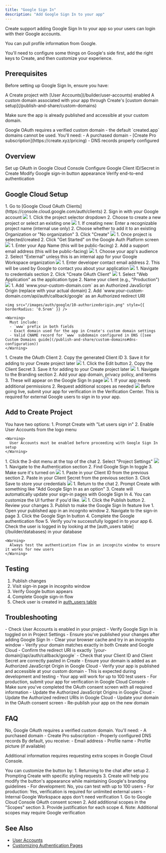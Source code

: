 ```yaml
---
title: "Google Sign In"
description: "Add Google Sign In to your app"
---
```


Create support adding Google Sign In to your app so your users can login with their Google accounts. 

You can pull profile information from Google. 

You'll need to configure some things on Google's side first, add the right keys to Create, and then customize your experience. 

## Prerequisites

Before setting up Google Sign In, ensure you have:

<Check>
  A Create project with [User Accounts](/builder/user-accounts) enabled
</Check>

<Check>
  A custom domain associated with your app through Create's [custom domain setup](/publish-and-share/custom-domains)

  Make sure the app is already published and accessible at your custom domain.
</Check>

<Warning>
  Google OAuth requires a verified custom domain - the default `created.app` domains cannot be used. You'll need:
  - A purchased domain
  - [Create Pro subscription](https://create.xyz/pricing)
  - DNS records properly configured
</Warning>

## Overview

<CardGroup cols={2}>
  <Card title="Create Google Credentials" icon="key">
    Set up OAuth in Google Cloud Console
  </Card>
  <Card title="Add to Create Project" icon="plug">
    Configure Google Client ID/Secret in Create
  </Card>
  <Card title="Customize Sign-In" icon="pencil">
    Modify Google sign-in button appearance
  </Card>
  <Card title="Test Flow" icon="check-circle">
    Verify end-to-end authentication
  </Card>
</CardGroup>

## Google Cloud Setup

<Steps>
  <Step title="Access Google Cloud OAuth Clients">
    1. Go to [Google Cloud OAuth Clients](https://console.cloud.google.com/auth/clients)
    2. Sign in with your Google account
    <img src="/images/auth/google/1-gotoclients.png" style={{ borderRadius: '0.5rem' }} />
  </Step>

  <Step title="Select or Create Project">
    1. Click the project selector dropdown
    2. Choose to create a new project or select an existing one
    <img src="/images/auth/google/2-selectormakenewproject.png" style={{ borderRadius: '0.5rem' }} />
  </Step>

  <Step title="Configure New Project">
    1. If creating new: Enter a recognizable project name (internal use only)
    2. Choose whether to add it to an existing Organization or "No organization"
    3. Click "Create"
    <img src="/images/auth/google/3-nameprojectaddtoorg.png" style={{ borderRadius: '0.5rem' }} />
  </Step>

  <Step title="Initialize Google Auth Platform">
    1. Once project is selected/created
    2. Click "Get Started" on the Google Auth Platform screen
    <img src="/images/auth/google/4-hitgetstartedfromproject.png" style={{ borderRadius: '0.5rem' }} />
  </Step>

  <Step title="Configure App Information">
    1. Enter your App Name (this will be public-facing)
    2. Add a support email address (this will be public-facing)
    <img src="/images/auth/google/5-addappnamesupportemail.png" style={{ borderRadius: '0.5rem' }} />
  </Step>

  <Step title="Select User Type">
    1. Choose your app's audience
    2. Select "External" unless this is an internal app for your Google Workspace organization
    <img src="/images/auth/google/6-decideaudience.png" style={{ borderRadius: '0.5rem' }} />
  </Step>

  <Step title="Add Contact Information">
    1. Enter developer contact email address
    2. This will be used by Google to contact you about your application
    <img src="/images/auth/google/7-addcontactinfo.png" style={{ borderRadius: '0.5rem' }} />
  </Step>

  <Step title="Create OAuth Client">
    1. Navigate to credentials section
    2. Click "Create OAuth Client"
    <img src="/images/auth/google/8-createoauthclient.png" style={{ borderRadius: '0.5rem' }} />
  </Step>

  <Step title="Configure OAuth Client">
    1. Select "Web Application" as the application type
    2. Name your client (e.g., "Production")
    <img src="/images/auth/google/9-webapplicationclientname.png" style={{ borderRadius: '0.5rem' }} />
  </Step>

  <Step title="Configure Authorized Origin and Redirect URI">
    1. Add `www.your-custom-domain.com` as an Authorized JavaScript Origin (replace with your actual domain)
    2. Add `www.your-custom-domain.com/api/auth/callback/google` as an Authorized redirect URI

    <img src="/images/auth/google/10-authorizedorigin.png" style={{ borderRadius: '0.5rem' }} />

    <Warning>
      Must include:
      - `www` prefix in both fields
      - Exact domain used for the app in Create's custom domain settings
      - Valid CNAME record for `www` subdomain configured in DNS ([see Custom Domains guide](/publish-and-share/custom-domains#dns-configuration))
    </Warning>
  </Step>

  <Step title="Copy Client ID">
    1. Create the OAuth Client
    2. Copy the generated Client ID
    3. Save it for adding to your Create project later
    <img src="/images/auth/google/11-copyclientid.png" style={{ borderRadius: '0.5rem' }} />
  </Step>

  <Step title="Copy Client Secret">
    1. Click the Edit button
    2. Copy the Client Secret
    3. Save it for adding to your Create project later
    <img src="/images/auth/google/12-copyclientsecret.png" style={{ borderRadius: '0.5rem' }} />
  </Step>

  <Step title="Customize Branding (Optional)">
    1. Navigate to the Branding section
    2. Add your app domain, privacy policy, and terms
    3. These will appear on the Google Sign In page
    <img src="/images/auth/google/13-customizebranding.png" style={{ borderRadius: '0.5rem' }} />
  </Step>

  <Step title="Configure Additional Scopes (Optional)">
    1. If your app needs additional permissions
    2. Request additional scopes as needed
    <img src="/images/auth/google/14-optionaladdscopes.png" style={{ borderRadius: '0.5rem' }} />
  </Step>

  <Step title="Submit for Verification (Later)">
    <Warning>
      Before going live, submit your app for verification in the Verification Center.
      This is required for external Google users to sign in to your app.
    </Warning>
  </Step>
</Steps>

## Add to Create Project

<Steps>
  <Step title="Enable User Accounts in your Create project">
    You have two options:
    1. Prompt Create with "Let users sign in"
    2. Enable User Accounts from the logo menu
    
    <Warning>
      User Accounts must be enabled before proceeding with Google Sign In setup
    </Warning>
  </Step>

  <Step title="Access Project Settings">
    1. Click the 3-dot menu at the top of the chat
    2. Select "Project Settings"
    <img src="/images/auth/google/15-3dotprojectsettings.png" style={{ borderRadius: '0.5rem' }} />
  </Step>

  <Step title="Enable Google Sign In">
    1. Navigate to the Authentication section
    2. Find Google Sign In toggle
    3. Make sure it's turned on
    <img src="/images/auth/google/16-enablegooglesignin.png" style={{ borderRadius: '0.5rem' }} />
  </Step>

  <Step title="Add Google Credentials">
    1. Paste in your Client ID from the previous section
    2. Paste in your Client Secret from the previous section
    3. Click Save to store your credentials
    <img src="/images/auth/google/17-pasteclientidsecret.png" style={{ borderRadius: '0.5rem' }} />
  </Step>

  <Step title="Add Sign In UI">
    1. Return to the chat
    2. Prompt Create with something like "Add Google Sign In as an option"
    3. Create will automatically update your sign-in pages with Google Sign In
    4. You can customize the UI further if you'd like. 
    <img src="/images/auth/google/18-promptcreateaddsignin.png" style={{ borderRadius: '0.5rem' }} />
  </Step>

  <Step title="Publish Your App">
    1. Click the Publish button
    2. Review your changes
    3. Publish to make the Google Sign In feature live
  </Step>

  <Step title="Test the Flow">
    1. Open your published app in an incognito window
    2. Navigate to the sign-in page
    3. Click the Google Sign In button
    4. Complete the Google authentication flow
    5. Verify you're successfully logged in to your app
    6. Check the user is logged in by looking at the [auth_users table](/builder/databases) in your database
    
    <Warning>
      Always test the authentication flow in an incognito window to ensure it works for new users
    </Warning>
  </Step>
</Steps>

## Testing

1. Publish changes
2. Visit sign-in page in incognito window
3. Verify Google button appears
4. Complete Google sign-in flow
5. Check user is created in [auth_users table](/builder/databases)

## Troubleshooting

<Accordion title="Google button not appearing">
  - Check User Accounts is enabled in your project
  - Verify Google Sign In is toggled on in Project Settings
  - Ensure you've published your changes after adding Google Sign In
  - Clear your browser cache and try in an incognito window
</Accordion>

<Accordion title="Authentication fails">
  - Verify your domain matches exactly in both Create and Google Cloud
  - Confirm the redirect URI is exactly `[your-domain]/api/auth/callback/google`
  - Check that your Client ID and Client Secret are correctly pasted in Create
  - Ensure your domain is added as an Authorized JavaScript Origin in Google Cloud
  - Verify your app is published and accessible at your custom domain
</Accordion>

<Accordion title="'App not verified by Google' warning">
  - This is expected during development and testing
  - Your app will work for up to 100 test users
  - For production, submit your app for verification in Google Cloud Console
  - Make sure you've completed the OAuth consent screen with all required information
</Accordion>

<Accordion title="Users can't sign in after domain change">
  - Update the Authorized JavaScript Origins in Google Cloud
  - Update the Authorized redirect URIs in Google Cloud
  - Update your domain in the OAuth consent screen
  - Re-publish your app on the new domain
</Accordion>

## FAQ

<Accordion title="Can I use the default created.app domain?">
  No, Google OAuth requires a verified custom domain. You'll need:
  - A purchased domain
  - Create Pro subscription
  - Properly configured DNS records
</Accordion>

<Accordion title="What user information do I get from Google?">
  By default, you receive:
  - Email address
  - Profile name
  - Profile picture (if available)
  
  Additional information requires requesting extra scopes in Google Cloud Console.
</Accordion>

<Accordion title="How do I customize the Google Sign In button?">
  You can customize the button by:
  1. Returning to the chat after setup
  2. Prompting Create with specific styling requests
  3. Create will help you modify the button's appearance while maintaining Google's branding guidelines
</Accordion>

<Accordion title="Do I need Google Cloud verification?">
  - For development: No, you can test with up to 100 users
  - For production: Yes, verification is required for unlimited external users
  - Internal Google Workspace apps don't need verification
</Accordion>

<Accordion title="How do I add more permissions/scopes?">
  1. Go to Google Cloud Console OAuth consent screen
  2. Add additional scopes in the "Scopes" section
  3. Provide justification for each scope
  4. Note: Additional scopes may require Google verification
</Accordion>

## See Also

- [User Accounts](/builder/user-accounts-v2)
- [Customizing Authentication Pages](/builder/user-accounts-v2#customizing-auth-pages)
